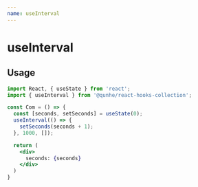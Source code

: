 ```yaml
---
name: useInterval
---
```


# useInterval

## Usage

```jsx
import React, { useState } from 'react';
import { useInterval } from '@qunhe/react-hooks-collection';

const Com = () => {
  const [seconds, setSeconds] = useState(0);
  useInterval(() => {
    setSeconds(seconds + 1);
  }, 1000, []);

  return (
    <div>
      seconds: {seconds}
    </div>
  )
}
```
